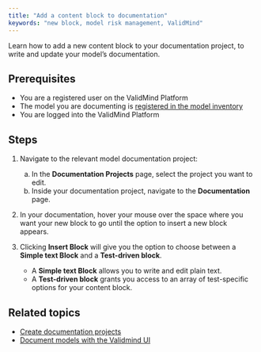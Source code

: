 ```yaml
---
title: "Add a content block to documentation"
keywords: "new block, model risk management, ValidMind"
---
```


Learn how to add a new content block to your documentation project, to write and update your model's documentation.

## Prerequisites

- You are a registered user on the ValidMind Platform
- The model you are documenting is [registered in the model inventory](register-models.qmd)
- You are logged into the ValidMind Platform

## Steps

1. Navigate to the relevant model documentation project:

    a. In the **Documentation Projects** page, select the project you want to edit.
    b. Inside your documentation project, navigate to the **Documentation** page.

2. In your documentation, hover your mouse over the space where you want your new block to go until the option to insert a new block appears.

3. Clicking **Insert Block** will give you the option to choose between a **Simple text Block** and a **Test-driven block**.
    - A **Simple text Block** allows you to write and edit plain text.
    - A **Test-driven block** grants you access to an array of test-specific options for your content block.

## Related topics

- [Create documentation projects](create-documentation-project.qmd)
- [Document models with the Validmind UI](document-models-with-ui.qmd)